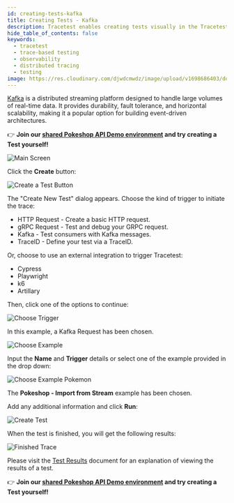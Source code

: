 ```yaml
---
id: creating-tests-kafka
title: Creating Tests - Kafka
description: Tracetest enables creating tests visually in the Tracetest Web UI.
hide_table_of_contents: false
keywords:
  - tracetest
  - trace-based testing
  - observability
  - distributed tracing
  - testing
image: https://res.cloudinary.com/djwdcmwdz/image/upload/v1698686403/docs/Blog_Thumbnail_14_rsvkmo.jpg
---
```


[Kafka](https://kafka.apache.org/) is a distributed streaming platform designed to handle large volumes of real-time data. It provides durability, fault tolerance, and horizontal scalability, making it a popular option for building event-driven architectures.

👉 **Join our [shared Pokeshop API Demo environment](https://app.tracetest.io/organizations/ttorg_2179a9cd8ba8dfa5/invites/invite_760904a64b4b9dc9/accept) and try creating a Test yourself!**

![Main Screen](../img/main-screen-0.14.png)

Click the **Create** button:

![Create a Test Button](../img/create-test-button-0.14.png)

The "Create New Test" dialog appears.
Choose the kind of trigger to initiate the trace:

- HTTP Request - Create a basic HTTP request.
- gRPC Request - Test and debug your GRPC request.
- Kafka - Test consumers with Kafka messages.
- TraceID - Define your test via a TraceID.

Or, choose to use an external integration to trigger Tracetest:

- Cypress
- Playwright
- k6
- Artillary

Then, click one of the options to continue:

![Choose Trigger](../img/choose-trigger-0.16.png)

In this example, a Kafka Request has been chosen.

![Choose Example](../img/choose-example-kafka-0.16.png)

Input the **Name** and **Trigger** details or select one of the example provided in the drop down:

![Choose Example Pokemon](../img/choose-example-pokemon-kafka-0.16.png)

The **Pokeshop - Import from Stream** example has been chosen.

Add any additional information and click **Run**:

![Create Test](../img/provide-addl-information-kafka-0.16.png)

When the test is finished, you will get the following results:

![Finished Trace](../img/finished-trace-kafka-0.16.png)

Please visit the [Test Results](../web-ui/test-results.mdx) document for an explanation of viewing the results of a test.

👉 **Join our [shared Pokeshop API Demo environment](https://app.tracetest.io/organizations/ttorg_2179a9cd8ba8dfa5/invites/invite_760904a64b4b9dc9/accept) and try creating a Test yourself!**

